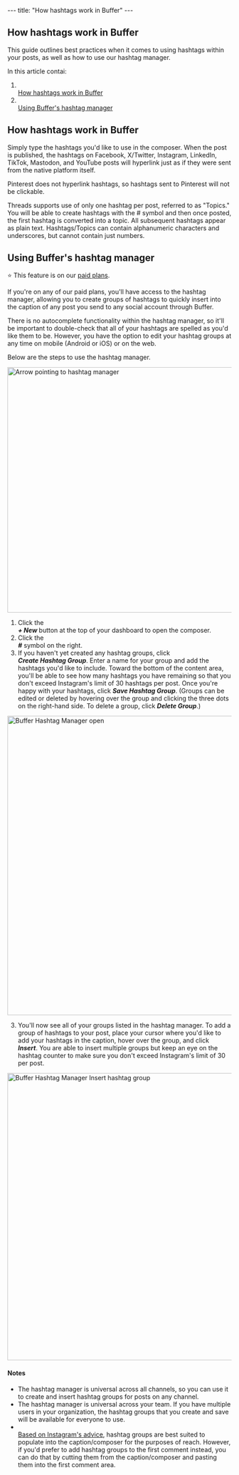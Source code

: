 --- title: "How hashtags work in Buffer" --- <article id="fullArticle"> <h1 class="title">How hashtags work in Buffer</h1> <a href="javascript:window.print()" class="printArticle" title="Print this article" aria-label="Print this Article"><i class="icon-print"></i></a> <p>This guide outlines best practices when it comes to using hashtags within your posts, as well as how to use our hashtag manager.</p> <p>In this article contai:</p> <ol> <li></li><a href="#01F6T0AP14MRZHXYZ6HW7YN331" target="_self">How hashtags work in Buffer</a></li> <li></li><a href="#01G23C6K7CBG2Q20R1B36QB3PK" target="_self">Using Buffer's hashtag manager</a></li> </ol> <h2 id="01F6T0AP14MRZHXYZ6HW7YN331">How hashtags work in Buffer</h2> <p>Simply type the hashtags you'd like to use in the composer. When the post is published, the hashtags on Facebook, X/Twitter, Instagram, LinkedIn, TikTok, Mastodon, and YouTube posts will hyperlink just as if they were sent from the native platform itself.</p> <p>Pinterest does not hyperlink hashtags, so hashtags sent to Pinterest will not be clickable.</p> <p>Threads supports use of only one hashtag per post, referred to as "Topics." You will be able to create hashtags with the # symbol and then once posted, the first hashtag is converted into a topic. All subsequent hashtags appear as plain text. Hashtags/Topics can contain alphanumeric characters and underscores, but cannot contain just numbers.</p> <h2 id="01G23C6K7CBG2Q20R1B36QB3PK">Using Buffer's hashtag manager</h2> <div class="callout-red"> <p>⭐️ This feature is on our&nbsp;<a href="https://buffer.helpscoutdocs.com/article/595-features-available-on-each-buffer-plan" target="_blank">paid plans</a>.</p> </div> <p>If you're on any of our paid plans, you'll have access to the hashtag manager, allowing you to create groups of hashtags to quickly insert into the caption of any post you send to any social account through Buffer.</p> <p>There is no autocomplete functionality within the hashtag manager, so it'll be important to double-check that all of your hashtags are spelled as you'd like them to be. However, you have the option to edit your hashtag groups at any time on mobile (Android or iOS) or on the web.</p> <p>Below are the steps to use the hashtag manager.</p> <img alt="Arrow pointing to hashtag manager" src="//d33v4339jhl8k0.cloudfront.net/docs/assets/64cb6cf86d4a3e191f237e66/images/66be0c476eb51e63b8f9eff8/file-dur1W1PRuI.jpg" style="width: 550.977px; max-width: 100%; " /> <ol> <li>Click the </li><i><b>+ New </b></i>button at the top of your dashboard to open the composer.</li> <li>Click the</li><em><strong> #</strong></em> symbol on the right.</li> <li>If you haven't yet created any hashtag groups, click </li><em><strong>Create Hashtag Group</strong></em>. Enter a name for your group and add the hashtags you'd like to include. Toward the bottom of the content area, you'll be able to see how many hashtags you have remaining so that you don't exceed Instagram's limit of 30 hashtags per post. Once you're happy with your hashtags, click <em><strong>Save Hashtag Group</strong></em>. (Groups can be edited or deleted by hovering over the group and clicking the three dots on the right-hand side. To delete a group, click <em><strong>Delete Group</strong></em>.)</li> </ol> <img alt="Buffer Hashtag Manager open" src="//d33v4339jhl8k0.cloudfront.net/docs/assets/64cb6cf86d4a3e191f237e66/images/66be0c84067e9c553dc82d6c/file-zcBa2x9CCr.jpg" style="width: 671.973px; max-width: 100%; " /> <ol start="3"> <li>You'll now see all of your groups listed in the hashtag manager. To add a group of hashtags to your post, place your cursor where you'd like to add your hashtags in the caption, hover over the group, and click </li><em><strong>Insert</strong></em>. You are able to insert multiple groups but keep an eye on the hashtag counter to make sure you don't exceed Instagram's limit of 30 per post.</li> </ol> <img alt="Buffer Hashtag Manager Insert hashtag group" src="//d33v4339jhl8k0.cloudfront.net/docs/assets/64cb6cf86d4a3e191f237e66/images/66be0d5565e01777a9333df4/file-ErLGN95N7z.jpg" style="width: 644.98px; max-width: 100%; " /> <div class="callout-blue"> <h4 id="01EKF6M7Z7ABJ6CV9ABZ942J6Z">Notes</h4> <ul> <li>The hashtag manager is universal across all channels, so you can use it to create and insert hashtag groups for posts on any channel.</li> <li>The hashtag manager is universal across your team. If you have multiple users in your organization, the hashtag groups that you create and save will be available for everyone to use.</li> <li></li><a href="https://about.instagram.com/blog/announcements/break-down-how-instagram-search-works" target="_blank" rel="noopener">Based on Instagram's advice</a>, hashtag groups are best suited to populate into the caption/composer for the purposes of reach. However, if you'd prefer to add hashtag groups to the first comment instead, you can do that by cutting them from the caption/composer and pasting them into the first comment area.</li> </ul> </div> </article> 